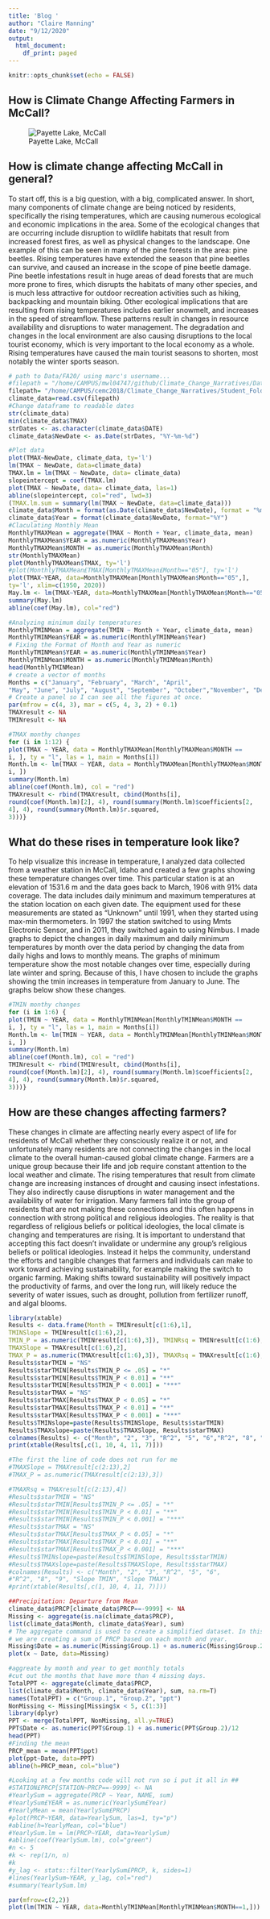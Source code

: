 ```yaml
---
title: 'Blog '
author: "Claire Manning"
date: "9/12/2020"
output:
  html_document:
    df_print: paged
---
```


```r
knitr::opts_chunk$set(echo = FALSE)
```

## How is Climate Change Affecting Farmers in McCall?

![Payette Lake, McCall](https://www.weather-us.com/weather/images/city/4/3/2349334-1500.jpg)

## How is climate change affecting McCall in general?

To start off, this is a big question, with a big, complicated answer. In short, many components of climate change are being noticed by residents, specifically the rising temperatures, which are causing numerous ecological and economic implications in the area. Some of the ecological changes that are occurring include disruption to wildlife habitats that result from increased forest fires, as well as physical changes to the landscape. One example of this can be seen in many of the pine forests in the area: pine beetles. Rising temperatures have extended the season that pine beetles can survive, and caused an increase in the scope of pine beetle damage. Pine beetle infestations result in huge areas of dead forests that are much more prone to fires, which disrupts the habitats of many other species, and is much less attractive for outdoor recreation activities such as hiking, backpacking and mountain biking. Other ecological implications that are resulting from rising temperatures includes earlier snowmelt, and increases in the speed of streamflow. These patterns result in changes in resource availability and disruptions to water management. The degradation and changes in the local environment are also causing disruptions to the local tourist economy, which is very important to the local economy as a whole. Rising temperatures have caused the main tourist seasons to shorten, most notably the winter sports season. 


```r
# path to Data/FA20/ using marc's username...
#filepath = "/home/CAMPUS/mwl04747/github/Climate_Change_Narratives/Data/FA20/manning_mccall_data.csv"
filepath= "/home/CAMPUS/cemc2018/Climate_Change_Narratives/Student_Folders/Manning/manning_mccall_data.csv"
climate_data=read.csv(filepath)
#Change dataframe to readable dates
str(climate_data)
min(climate_data$TMAX)
strDates <- as.character(climate_data$DATE)
climate_data$NewDate <- as.Date(strDates, "%Y-%m-%d")
```
```r
#Plot data
plot(TMAX~NewDate, climate_data, ty='l') 
lm(TMAX ~ NewDate, data=climate_data)
TMAX.lm = lm(TMAX ~ NewDate, data= climate_data)
slopeintercept = coef(TMAX.lm)
plot(TMAX ~ NewDate, data= climate_data, las=1)
abline(slopeintercept, col="red", lwd=3)
(TMAX.lm.sum = summary(lm(TMAX ~ NewDate, data=climate_data)))
climate_data$Month = format(as.Date(climate_data$NewDate), format = "%m")
climate_data$Year = format(climate_data$NewDate, format="%Y")
#Claculating Monthly Mean
MonthlyTMAXMean = aggregate(TMAX ~ Month + Year, climate_data, mean)
MonthlyTMAXMean$YEAR = as.numeric(MonthlyTMAXMean$Year)
MonthlyTMAXMean$MONTH = as.numeric(MonthlyTMAXMean$Month)
str(MonthlyTMAXMean)
plot(MonthlyTMAXMean$TMAX, ty='l')
#plot(MonthlyTMAXMean£TMAX[MonthlyTMAXMean£Month=="05"], ty='l')
plot(TMAX~YEAR, data=MonthlyTMAXMean[MonthlyTMAXMean$Month=="05",],
ty='l', xlim=c(1950, 2020))
May.lm <- lm(TMAX~YEAR, data=MonthlyTMAXMean[MonthlyTMAXMean$Month=="05",])
summary(May.lm)
abline(coef(May.lm), col="red")
```
```r
#Analyzing minimum daily temperatures
MonthlyTMINMean = aggregate(TMIN ~ Month + Year, climate_data, mean)
MonthlyTMINMean$YEAR = as.numeric(MonthlyTMINMean$Year)
# Fixing the Format of Month and Year as numeric
MonthlyTMINMean$YEAR = as.numeric(MonthlyTMINMean$Year)
MonthlyTMINMean$MONTH = as.numeric(MonthlyTMINMean$Month)
head(MonthlyTMINMean)
# create a vector of months
Months = c("January", "February", "March", "April",
"May", "June", "July", "August", "September", "October","November", "December")
# Create a panel so I can see all the figures at once.
par(mfrow = c(4, 3), mar = c(5, 4, 3, 2) + 0.1)
TMAXresult <- NA
TMINresult <- NA
```


```r
#TMAX monthy changes
for (i in 1:12) {
plot(TMAX ~ YEAR, data = MonthlyTMAXMean[MonthlyTMAXMean$MONTH ==
i, ], ty = "l", las = 1, main = Months[i])
Month.lm <- lm(TMAX ~ YEAR, data = MonthlyTMAXMean[MonthlyTMAXMean$MONTH ==
i, ])
summary(Month.lm)
abline(coef(Month.lm), col = "red")
TMAXresult <- rbind(TMAXresult, cbind(Months[i],
round(coef(Month.lm)[2], 4), round(summary(Month.lm)$coefficients[2,
4], 4), round(summary(Month.lm)$r.squared,
3)))}
```



## What do these rises in temperature look like?

 To help visualize this increase in temperature, I analyzed data collected from a weather station in McCall, Idaho and created a few graphs showing these temperature changes over time. This particular station is at an elevation of 1531.6 m and the data goes back to March, 1906 with 91% data coverage. The data includes daily minimum and maximum temperatures at the station location on each given date. The equipment used for these measurements are stated as “Unknown” until 1991, when they started using max-min thermometers. In 1997 the station switched to using Mmts Electronic Sensor, and in 2011, they switched again to using Nimbus. I made graphs to depict the changes in daily maximum and daily minimum temperatures by month over the data period by changing the data from daily highs and lows to monthly means. The graphs of minimum temperature show the most notable changes over time, especially during late winter and spring. Because of this, I have chosen to include the graphs showing the tmin increases in temperature from January to June. The graphs below show these changes.


```r
#TMIN monthy changes
for (i in 1:6) {
plot(TMIN ~ YEAR, data = MonthlyTMINMean[MonthlyTMINMean$MONTH ==
i, ], ty = "l", las = 1, main = Months[i])
Month.lm <- lm(TMIN ~ YEAR, data = MonthlyTMINMean[MonthlyTMINMean$MONTH ==
i, ])
summary(Month.lm)
abline(coef(Month.lm), col = "red")
TMINresult <- rbind(TMINresult, cbind(Months[i],
round(coef(Month.lm)[2], 4), round(summary(Month.lm)$coefficients[2,
4], 4), round(summary(Month.lm)$r.squared,
3)))}
```


## How are these changes affecting farmers?

These changes in climate are affecting nearly every aspect of life for residents of McCall whether they consciously realize it or not, and unfortunately many residents are not connecting the changes in the local climate to the overall human-caused global climate change. Farmers are a unique group because their life and job require constant attention to the local weather and climate. The rising temperatures that result from climate change are increasing instances of drought and causing insect infestations. They also indirectly cause disruptions in water management and the availability of water for irrigation. Many farmers fall into the group of residents that are not making these connections and this often happens in connection with strong political and religious ideologies. The reality is that regardless of religious beliefs or political ideologies, the local climate is changing and temperatures are rising. It is important to understand that accepting this fact doesn’t invalidate or undermine any group’s religious beliefs or political ideologies. Instead it helps the community, understand the efforts and tangible changes that farmers and individuals can make to work toward achieving sustainability, for example making the switch to organic farming. Making shifts toward sustainability will positively impact the productivity of farms, and over the long run, will likely reduce the severity of water issues, such as drought, pollution from fertilizer runoff, and algal blooms. 



```r
library(xtable)
Results <- data.frame(Month = TMINresult[c(1:6),1],
TMINSlope = TMINresult[c(1:6),2],
TMIN_P = as.numeric(TMINresult[c(1:6),3]), TMINRsq = TMINresult[c(1:6),4],
TMAXSlope = TMAXresult[c(1:6),2],
TMAX_P = as.numeric(TMAXresult[c(1:6),3]), TMAXRsq = TMAXresult[c(1:6),4])
Results$starTMIN = "NS"
Results$starTMIN[Results$TMIN_P <= .05] = "*" 
Results$starTMIN[Results$TMIN_P < 0.01] = "**" 
Results$starTMIN[Results$TMIN_P < 0.001] = "***" 
Results$starTMAX = "NS"
Results$starTMAX[Results$TMAX_P < 0.05] = "*" 
Results$starTMAX[Results$TMAX_P < 0.01] = "**" 
Results$starTMAX[Results$TMAX_P < 0.001] = "***" 
Results$TMINslope=paste(Results$TMINSlope, Results$starTMIN)
Results$TMAXslope=paste(Results$TMAXSlope, Results$starTMAX) 
colnames(Results) <- c("Month", "2", "3", "R^2", "5", "6","R^2", "8", "9", "Slope TMIN", "Slope TMAX") 
print(xtable(Results[,c(1, 10, 4, 11, 7)]))
```

```r
#The first the line of code does not run for me
#TMAXSlope = TMAXresult[c(2:13),2]
#TMAX_P = as.numeric(TMAXresult[c(2:13),3])

#TMAXRsq = TMAXresult[c(2:13),4])
#Results$starTMIN = "NS"
#Results$starTMIN[Results$TMIN_P <= .05] = "*"
#Results$starTMIN[Results$TMIN_P < 0.01] = "**"
#Results$starTMIN[Results$TMIN_P < 0.001] = "***"
#Results$starTMAX = "NS"
#Results$starTMAX[Results$TMAX_P < 0.05] = "*"
#Results$starTMAX[Results$TMAX_P < 0.01] = "**"
#Results$starTMAX[Results$TMAX_P < 0.001] = "***"
#Results$TMINslope=paste(Results$TMINSlope, Results$starTMIN)
#Results$TMAXslope=paste(Results$TMAXSlope, Results$starTMAX)
#colnames(Results) <- c("Month", "2", "3", "R^2", "5", "6",
#"R^2", "8", "9", "Slope TMIN", "Slope TMAX")
#print(xtable(Results[,c(1, 10, 4, 11, 7)]))
```


```r
##Precipitation: Departure from Mean
climate_data$PRCP[climate_data$PRCP==-9999] <- NA
Missing <- aggregate(is.na(climate_data$PRCP),
list(climate_data$Month, climate_data$Year), sum)
# The aggregate command is used to create a simplified dataset. In this case
# we are creating a sum of PRCP based on each month and year.
Missing$Date = as.numeric(Missing$Group.1) + as.numeric(Missing$Group.2)/12
plot(x ~ Date, data=Missing)
```


```r
#aggreate by month and year to get monthly totals
#cut out the months that have more than 4 missing days.
TotalPPT <- aggregate(climate_data$PRCP,
list(climate_data$Month, climate_data$Year), sum, na.rm=T)
names(TotalPPT) = c("Group.1", "Group.2", "ppt")
NonMissing <- Missing[Missing$x < 5, c(1:3)]
library(dplyr)
PPT <- merge(TotalPPT, NonMissing, all.y=TRUE)
PPT$Date <- as.numeric(PPT$Group.1) + as.numeric(PPT$Group.2)/12
head(PPT)
#Finding the mean
PRCP_mean = mean(PPT$ppt)
plot(ppt~Date, data=PPT)
abline(h=PRCP_mean, col="blue")
```


```r
#Looking at a few months code will not run so i put it all in ##
#STATION£PRCP[STATION~PRCP==-9999] <- NA
#YearlySum = aggregate(PRCP ~ Year, NAME, sum)
#YearlySum£YEAR = as.numeric(YearlySum£Year)
#YearlyMean = mean(YearlySum£PRCP)
#plot(PRCP~YEAR, data=YearlySum, las=1, ty="p")
#abline(h=YearlyMean, col="blue")
#YearlySum.lm = lm(PRCP~YEAR, data=YearlySum)
#abline(coef(YearlySum.lm), col="green")
#n <- 5
#k <- rep(1/n, n)
#k
#y_lag <- stats::filter(YearlySum£PRCP, k, sides=1)
#lines(YearlySum~YEAR, y_lag, col="red")
#summary(YearlySum.lm)
```


```r
par(mfrow=c(2,2))
plot(lm(TMIN ~ YEAR, data=MonthlyTMINMean[MonthlyTMINMean$MONTH==1,]))
```

